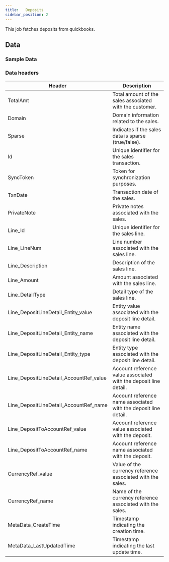 ```yaml
---
title:   Deposits
sidebar_position: 2
---
```


This job fetches deposits from quickbooks.

<AddJob
  template="gsheet_zoho_books_db_get_customers"
/>

## Data

### Sample Data

<Gsheet
  src="https://docs.google.com/spreadsheets/d/1KWa16ZCTRUdIF7LXFQzgCaBXEze4fpGWaV77tc8Q_Y8/edit#gid=190434529"
/>

### Data headers

| Header | Description |
|-----------------------------------------|-------------------------------------------------------|
| TotalAmt                                | Total amount of the sales associated with the customer.|
| Domain                                  | Domain information related to the sales.              |
| Sparse                                  | Indicates if the sales data is sparse (true/false).   |
| Id                                      | Unique identifier for the sales transaction.          |
| SyncToken                               | Token for synchronization purposes.                   |
| TxnDate                                 | Transaction date of the sales.                        |
| PrivateNote                             | Private notes associated with the sales.              |
| Line_Id                                 | Unique identifier for the sales line.                 |
| Line_LineNum                            | Line number associated with the sales line.           |
| Line_Description                        | Description of the sales line.                        |
| Line_Amount                             | Amount associated with the sales line.                |
| Line_DetailType                         | Detail type of the sales line.                        |
| Line_DepositLineDetail_Entity_value     | Entity value associated with the deposit line detail.|
| Line_DepositLineDetail_Entity_name      | Entity name associated with the deposit line detail. |
| Line_DepositLineDetail_Entity_type      | Entity type associated with the deposit line detail. |
| Line_DepositLineDetail_AccountRef_value | Account reference value associated with the deposit line detail. |
| Line_DepositLineDetail_AccountRef_name  | Account reference name associated with the deposit line detail.  |
| Line_DepositToAccountRef_value          | Account reference value associated with the deposit. |
| Line_DepositToAccountRef_name           | Account reference name associated with the deposit.  |
| CurrencyRef_value                       | Value of the currency reference associated with the sales.  |
| CurrencyRef_name                        | Name of the currency reference associated with the sales.   |
| MetaData_CreateTime                     | Timestamp indicating the creation time.               |
| MetaData_LastUpdatedTime                | Timestamp indicating the last update time.            |


<!---
### Filteration options

This job can restrict the data that is visible in spreadsheets. Use the following parameters to restrict the data.

| Parameter | Options |
|----|----|
| start_date | Select bills with billing date on or after `start_date`. Format - `YYYY-MM-DD` |
| end_date | Select bills with billing date on or before `end_date`. Format - `YYYY-MM-DD` |
| contact_id | Select bills related to a particular contact (either customer or vendor). Contact id is the id of the customer or vendor from zoho books.  |
-->

<!---
## Others

### Similar jobs

Similar sort of data can be achieved by using get accounting transaction job and filtering it by invoice type. 

### Reports that use this job

Here are some of the report templates that use this job: 
-->